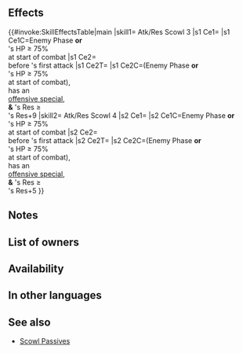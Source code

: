 {{Passive
|type=A
|name=Atk/Res Scowl
|exclusive=0
|canUseWeapon={{WeaponList|Dragonstone}}
|canUseMove={{MoveList|All}}
|properties=random_owner
|1name=Atk/Res Scowl 1
|alt1name=Atk Res Scowl 1
|1tagid=SID_攻撃魔防の竜眼1
|1cost=60
|1effect=If foe initiates combat or foe's HP ≥ 75% at start of combat, grants Atk/Res+2 to unit during combat, and also, if foe's attack can trigger foe's Special and unit's Res ≥ foe's Res+15 during combat, inflicts Special cooldown count+1 on foe before foe's first attack. (Cannot exceed the foe's maximum Special cooldown.)
|1required=-
|1promotionRarity=4
|1promotionTier=1
|2name=Atk/Res Scowl 2
|alt2name=Atk Res Scowl 2
|2tagid=SID_攻撃魔防の竜眼2
|2cost=120
|2effect=If foe initiates combat or foe's HP ≥ 75% at start of combat, grants Atk/Res+4 to unit during combat, and also, if foe's attack can trigger foe's Special and unit's Res ≥ foe's Res+12 during combat, inflicts Special cooldown count+1 on foe before foe's first attack. (Cannot exceed the foe's maximum Special cooldown.)
|2promotionRarity=5
|2promotionTier=1
|3name=Atk/Res Scowl 3
|alt3name=Atk Res Scowl 3
|3tagid=SID_攻撃魔防の竜眼3
|3cost=240
|3effect=If foe initiates combat or foe's HP ≥ 75% at start of combat, grants Atk/Res+6 to unit during combat, and also, if foe's attack can trigger foe's Special and unit's Res ≥ foe's Res+9 during combat, inflicts Special cooldown count+1 on foe before foe's first attack. (Cannot exceed the foe's maximum Special cooldown.)
|3next=-
|4name=Atk/Res Scowl 4
|alt4name=Atk Res Scowl 4
|4tagid=SID_攻撃魔防の竜眼4
|4cost=300
|4effect=If foe initiates combat or foe's HP ≥ 75% at start of combat, grants Atk/Res+7 to unit during combat, and also, if foe's attack can trigger foe's Special and unit's Res ≥ foe's Res+5 during combat, inflicts Special cooldown count+1 on foe before foe's first attack. (Cannot exceed the foe's maximum Special cooldown.)
}}
==Effects==
{{#invoke:SkillEffectsTable|main
|skill1={{Si|Atk/Res Scowl 3}} Atk/Res Scowl 3
|s1 Ce1={{Eft|Temporary buffs|Atk/Res|6}}
|s1 Ce1C=Enemy Phase '''or'''<br>{{Tgt|Foe}}'s HP ≥ 75%<br>at start of combat
|s1 Ce2={{Eft|Increase Cooldown|1}}<br>before {{Tgt|Foe}}'s first attack
|s1 Ce2T={{Tgt|Foe}}
|s1 Ce2C=(Enemy Phase '''or'''<br>{{Tgt|Foe}}'s HP ≥ 75%<br>at start of combat),<br>{{Tgt|Foe}} has an<br>[[offensive special]],<br>'''&''' {{Tgt|Unit}}'s Res ≥<br>{{Tgt|Foe}}'s Res+9
|skill2={{Si|Atk/Res Scowl 4}} Atk/Res Scowl 4
|s2 Ce1={{Eft|Temporary buffs|Atk/Res|7}}
|s2 Ce1C=Enemy Phase '''or'''<br>{{Tgt|Foe}}'s HP ≥ 75%<br>at start of combat
|s2 Ce2={{Eft|Increase Cooldown|1}}<br>before {{Tgt|Foe}}'s first attack
|s2 Ce2T={{Tgt|Foe}}
|s2 Ce2C=(Enemy Phase '''or'''<br>{{Tgt|Foe}}'s HP ≥ 75%<br>at start of combat),<br>{{Tgt|Foe}} has an<br>[[offensive special]],<br>'''&''' {{Tgt|Unit}}'s Res ≥<br>{{Tgt|Foe}}'s Res+5
}}
==Notes==
{{IfFoeInitiates}}
{{Temporary buffs}}
{{CombatCooldownCount|+1}}
==List of owners==
{{Skill Hero List}}
==Availability==
{{PassiveFocusList}}
{{PassiveDistributionList}}
{{PassiveCombatManualList}}
==In other languages==
{{OtherLanguages
|english=Atk/Res Scowl
|japanese=攻撃魔防の竜眼
|german=Agr./Res.-Blick
|spanishEU=Miedo Ata/Res
|spanishLA=Ceño Atq./Res.
|french=Rictus Atq/Rés
|italian=Cipiglio Att/Res
|chineseTW=攻擊魔防的龍眼
|portuguese=Carranca A/R
}}
==See also==
{{See also skills|cond=Description LIKE '%if foe_s attack can trigger%inflicts Special cooldown count+%on foe before foe_s first attack%' AND Exclusive='1'}}
* [[Scowl Passives]]
{{Passives Navbox|A}}